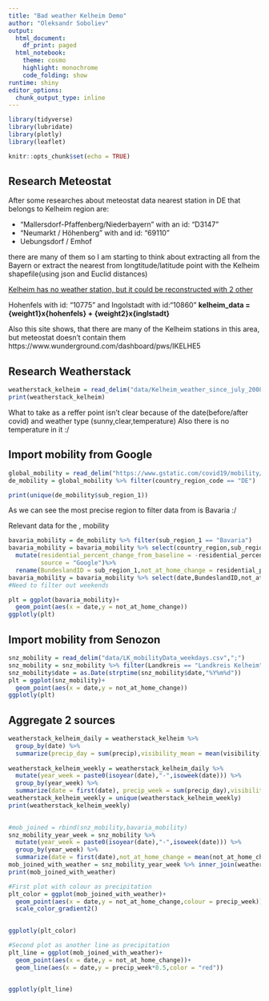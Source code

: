 ```yaml
---
title: "Bad weather Kelheim Demo"
author: "Oleksandr Soboliev"
output:
  html_document:
    df_print: paged
  html_notebook:
    theme: cosmo
    highlight: monochrome
    code_folding: show
runtime: shiny
editor_options:
  chunk_output_type: inline
---
```

```r
library(tidyverse)
library(lubridate)
library(plotly)
library(leaflet)

knitr::opts_chunk$set(echo = TRUE)
```


## **Research Meteostat**
After some researches about meteostat data nearest station in DE that belongs to Kelheim region 
are:

* "Mallersdorf-Pfaffenberg/Niederbayern" with an id: "D3147"
* "Neumarkt / Höhenberg" with and id: "69110"
* Uebungsdorf / Emhof

there are many of them so I am starting to think about extracting all from the Bayern or extract the nearest from longtitude/latitude point with the Kelheim shapefile(using json and Euclid distances) 

[Kelheim has no weather station, but it could be reconstructed with 2 other](https://weatherspark.com/y/70370/Average-Weather-in-Kelheim-Germany-Year-Round)

Hohenfels with id: "10775" and Ingolstadt with id:"10860"
**kelheim_data = {weight1}x{hohenfels} + {weight2}x{inglstadt}**

Also this site shows, that there are many of the Kelheim stations in this area, but meteostat doesn't contain them
https://www.wunderground.com/dashboard/pws/IKELHE5



## **Research Weatherstack**

```r
weatherstack_kelheim = read_delim("data/Kelheim_weather_since_july_2008.csv",delim = ",")
print(weatherstack_kelheim)
```
What to take as a reffer point isn't clear because of the date(before/after covid) and weather type (sunny,clear,temperature)
Also there is no temperature in it :/

## **Import mobility from Google**
```r
global_mobility = read_delim("https://www.gstatic.com/covid19/mobility/Global_Mobility_Report.csv",",")
de_mobility = global_mobility %>% filter(country_region_code == "DE")
```

```r
print(unique(de_mobility$sub_region_1))

```
As we can see the most precise region to filter data from is Bavaria :/

Relevant data for the , mobility

```r
bavaria_mobility = de_mobility %>% filter(sub_region_1 == "Bavaria")
bavaria_mobility = bavaria_mobility %>% select(country_region,sub_region_1,date,residential_percent_change_from_baseline) %>%
  mutate(residential_percent_change_from_baseline = -residential_percent_change_from_baseline,
         source = "Google")%>%
  rename(BundeslandID = sub_region_1,not_at_home_change = residential_percent_change_from_baseline)
bavaria_mobility = bavaria_mobility %>% select(date,BundeslandID,not_at_home_change,source)
#Need to filter out weekends

plt = ggplot(bavaria_mobility)+
  geom_point(aes(x = date,y = not_at_home_change))
ggplotly(plt)
```
## **Import mobility from Senozon**

```r
snz_mobility = read_delim("data/LK_mobilityData_weekdays.csv",";")
snz_mobility = snz_mobility %>% filter(Landkreis == "Landkreis Kelheim") %>% mutate(source = "senozon") %>% select(-outOfHomeDuration) %>% rename(not_at_home_change = percentageChangeComparedToBeforeCorona)
snz_mobility$date = as.Date(strptime(snz_mobility$date,"%Y%m%d"))
plt = ggplot(snz_mobility)+
  geom_point(aes(x = date,y = not_at_home_change))
ggplotly(plt)
```



## **Aggregate 2 sources**

```r
weatherstack_kelheim_daily = weatherstack_kelheim %>%
  group_by(date) %>%
  summarize(precip_day = sum(precip),visibility_mean = mean(visibility),totalsnow_daily = mean(totalsnow_daily))
  
weatherstack_kelheim_weekly = weatherstack_kelheim_daily %>% 
  mutate(year_week = paste0(isoyear(date),"-",isoweek(date))) %>%
  group_by(year_week) %>%
  summarize(date = first(date), precip_week = sum(precip_day),visibility_mean = mean(visibility_mean),totalsnow_weekly =sum( totalsnow_daily))
weatherstack_kelheim_weekly = unique(weatherstack_kelheim_weekly)
print(weatherstack_kelheim_weekly)
  
```

```r
#mob_joined = rbind(snz_mobility,bavaria_mobility)
snz_mobility_year_week = snz_mobility %>% 
  mutate(year_week = paste0(isoyear(date),"-",isoweek(date))) %>%
  group_by(year_week) %>%
  summarize(date = first(date),not_at_home_change = mean(not_at_home_change))
mob_joined_with_weather = snz_mobility_year_week %>% inner_join(weatherstack_kelheim_weekly, by = "year_week") %>% select(-date.y) %>% rename(date = date.x)
print(mob_joined_with_weather)

```

```r
#First plot with colour as precipitation
plt_color = ggplot(mob_joined_with_weather)+
  geom_point(aes(x = date,y = not_at_home_change,colour = precip_week))+
  scale_color_gradient2()
  

ggplotly(plt_color)
```

```r
#Second plot as another line as precipitation
plt_line = ggplot(mob_joined_with_weather)+
  geom_point(aes(x = date,y = not_at_home_change))+
  geom_line(aes(x = date,y = precip_week*0.5,color = "red"))
  

ggplotly(plt_line)
```